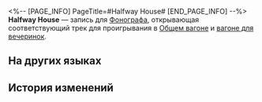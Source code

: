 <%-- [PAGE_INFO]
PageTitle=#Halfway House#
[END_PAGE_INFO] --%>
{{Предмет Инфобокс
|id          = 210312
|Изображение = Предмет Halfway House.png
|Тип         = Запись
|Инвентарь   = Ценные предметы
|Редкость    = 3
|Эффект      = 
|Описание    = Запись, которую можно воспроизвести на фонографе экспресса. Это может быть случайное приобретение или подарок от кого-то другого. Когда играет музыка, всплывают самые разные воспоминания: улыбки, встречи, прикосновения и волнение битвы. Может быть, поэтому, даже несмотря на стремительный прогресс общества, люди всё ещё собирают записи.<br />Текущая запись содержит трек Halfway House.
}}
{{Описание|''Долгий путь в бессознательное.''}}
'''Halfway House''' — запись для [[Фонограф]]а, открывающая соответствующий трек для проигрывания в [[Общий вагон|Общем вагоне]] и [[Вагон для вечеринок|вагоне для вечеринок]].

==На других языках==
{{На других языках
|en   = "Halfway House"
|zhs  = 《半途之屋》
|zht  = 《半途之屋》
|ja   = 『中途の家』
|ko   = ≪중간의 집≫
|es   = La casa a mitad de camino
|fr   = «&nbsp;Halfway House&nbsp;»
|ru   = Halfway House
|th   = "Halfway House"
|vi   = "Ngôi Nhà Giữa Đường"
|de   = „Haus auf halber Strecke“
|id   = "Halfway House"
|pt   = "Halfway House"
}}

==История изменений==
{{История изменений|3.5}}